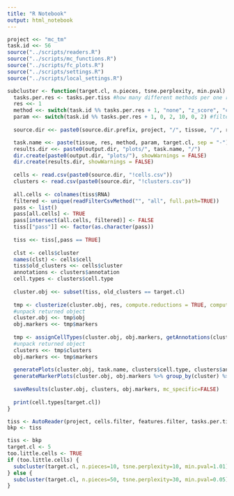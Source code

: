```yaml
---
title: "R Notebook"
output: html_notebook
---
```


```r
project <<- "mc_tm"
task.id <<- 56
source("../scripts/readers.R")
source("../scripts/mc_functions.R")
source("../scripts/fc_plots.R")
source("../scripts/settings.R")
source("../scripts/local_settings.R")
```

```r
subcluster <- function(target.cl, n.pieces, tsne.perplexity, min.pval) {
  tasks.per.res <- tasks.per.tiss #how many different methods per one resolution
  res <<- 1
  method <<- switch(task.id %% tasks.per.res + 1, "none", "z_score", "cutoff", "outlier", "mad") #filtering method
  param <<- switch(task.id %% tasks.per.res + 1, 0, 2, 10, 0, 2) #filtering parameter
  
  source.dir <<- paste0(source.dir.prefix, project, "/", tissue, "/", res, "-", method, "-", param, "/")

  task.name <<- paste(tissue, res, method, param, target.cl, sep = "-")
  results.dir <<- paste0(output.dir, "plots/", task.name, "/")
  dir.create(paste0(output.dir, "plots/"), showWarnings = FALSE)
  dir.create(results.dir, showWarnings = FALSE)
  
  cells <- read.csv(paste0(source.dir, "!cells.csv"))
  clusters <- read.csv(paste0(source.dir, "!clusters.csv"))  
  
  all.cells <- colnames(tiss$RNA)
  filtered <- unique(readFilterCsvMethod("", "all", full.path=TRUE))
  pass <- list()
  pass[all.cells] <- TRUE
  pass[intersect(all.cells, filtered)] <- FALSE
  tiss[["pass"]] <<- factor(as.character(pass))
    
  tiss <<- tiss[,pass == TRUE] 
  
  clst <- cells$cluster
  names(clst) <- cells$cell
  tiss$old_clusters <<- cells$cluster
  annotations <- clusters$annotation
  cell.types <- clusters$cell.type
  
  cluster.obj <<- subset(tiss, old_clusters == target.cl)
  
  tmp <- clusterize(cluster.obj, res, compute.reductions = TRUE, compute.markers = TRUE, n.pieces = n.pieces, tsne.perplexity = tsne.perplexity) #cluster cells
  #unpack returned object
  cluster.obj <<- tmp$obj
  obj.markers <<- tmp$markers
  
  tmp <- assignCellTypes(cluster.obj, obj.markers, getAnnotations(cluster.obj), record.stats = TRUE, min.pval = min.pval) #assign cell types
  #unpack returned object
  clusters <<- tmp$clusters
  obj.markers <<- tmp$markers
  
  generatePlots(cluster.obj, task.name, clusters$cell.type, clusters$annotation, sig.plots = FALSE) #make plots
  generateMarkerPlots(cluster.obj, obj.markers %>% group_by(cluster) %>% top_n(n = 9, wt = avg_logFC))
  
  saveResults(cluster.obj, clusters, obj.markers, mc_specific=FALSE)
  
  print(cell.types[target.cl])
}
```


```r
tiss <- AutoReader(project, cells.filter, features.filter, tasks.per.tiss)
bkp <- tiss
```


```r
tiss <- bkp
target.cl <- 5
too.little.cells <- TRUE
if (too.little.cells) {
  subcluster(target.cl, n.pieces=10, tsne.perplexity=10, min.pval=1.01)
} else {
  subcluster(target.cl, n.pieces=50, tsne.perplexity=30, min.pval=0.05)
}
```

